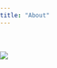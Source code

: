 ```yaml
---
title: "About"
---
```


```{=html}

<style>
  body {
    background-image: url('images/tp244-bg3-01.jpg'); /* Replace with your image path */
    background-size: cover;
    background-attachment: fixed;
    background-repeat: no-repeat;
    background-position: center;
    margin: 0;
    padding: 0;
  }

  h1 {
    display: none; /* Hides the page title */
  }

  .image-container {
    text-align: center; /* Centers the images */
  }

  .image-container img {
    max-width: 650px;
    margin-top: 50px;
    margin-left: auto;
    margin-right: auto;
    display: block;
  }
</style>

<div class="image-container"><img src="images/clipboard-1905753634.png"></div>
```

